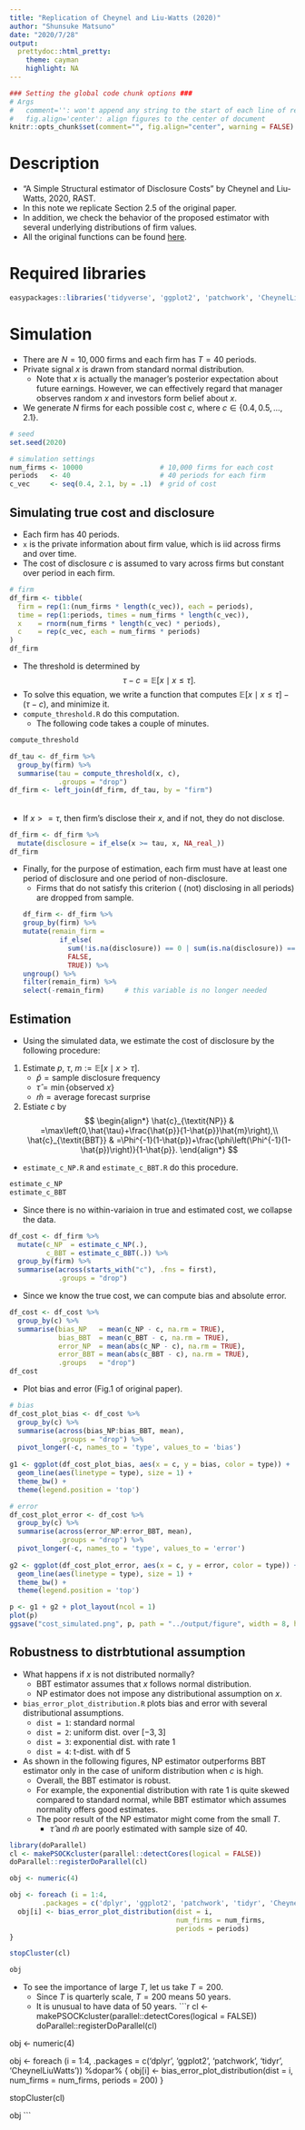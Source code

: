 ```yaml
---
title: "Replication of Cheynel and Liu-Watts (2020)"
author: "Shunsuke Matsuno"
date: "2020/7/28"
output:
  prettydoc::html_pretty:
    theme: cayman
    highlight: NA
---
```


```r
### Setting the global code chunk options ###
# Args
#   comment='': won't append any string to the start of each line of results
#   fig.align='center': align figures to the center of document
knitr::opts_chunk$set(comment="", fig.align="center", warning = FALSE)
```

# Description
- "A Simple Structural estimator of Disclosure Costs" by Cheynel and Liu-Watts, 2020, RAST.
- In this note we replicate Section 2.5 of the original paper.
- In addition, we check the behavior of the proposed estimator with several underlying distributions of firm values.
- All the original functions can be found [here](https://github.com/ShunsukeMatsuno/DisclosureCost).

# Required libraries
```r
easypackages::libraries('tidyverse', 'ggplot2', 'patchwork', 'CheynelLiuWatts')
```


# Simulation
- There are $N=10,000$ firms and each firm has $T=40$ periods.
- Private signal $x$ is drawn from standard normal distribution.
    - Note that $x$ is actually the manager's posterior expectation about future earnings. However, we can effectively regard that manager observes random $x$ and investors form belief about $x$.
- We generate $N$ firms for each possible cost $c$, where $c \in \{ 0.4, 0.5, \dots, 2.1 \}$. 
    
```r
# seed
set.seed(2020)

# simulation settings
num_firms <- 10000                   # 10,000 firms for each cost
periods   <- 40                      # 40 periods for each firm
c_vec     <- seq(0.4, 2.1, by = .1)  # grid of cost
```

## Simulating true cost and disclosure
- Each firm has 40 periods.
- `x` is the private information about firm value, which is iid across firms and over time.
- The cost of disclosure $c$ is assumed to vary across firms but constant over period in each firm.

```r
# firm
df_firm <- tibble(
  firm = rep(1:(num_firms * length(c_vec)), each = periods),
  time = rep(1:periods, times = num_firms * length(c_vec)),
  x    = rnorm(num_firms * length(c_vec) * periods),
  c    = rep(c_vec, each = num_firms * periods)
)
df_firm
```

- The threshold is determined by
$$
\tau - c = \mathbb{E}[x \mid x \le \tau].
$$
- To solve this equation, we write a function that computes $\mathbb{E}[x \mid x \le \tau] - (\tau - c )$, and minimize it.
- `compute_threshold.R` do this computation.
    - The following code takes a couple of minutes.
    
```r
compute_threshold
```

```r
df_tau <- df_firm %>% 
  group_by(firm) %>% 
  summarise(tau = compute_threshold(x, c),
            .groups = "drop")
df_firm <- left_join(df_firm, df_tau, by = "firm")
```


######

- If $x>=\tau$, then firm's disclose their $x$, and if not, they do not disclose.
```r
df_firm <- df_firm %>% 
  mutate(disclosure = if_else(x >= tau, x, NA_real_))
df_firm
```

- Finally, for the purpose of estimation, each firm must have at least one period of disclosure and one period of non-disclosure.
    - Firms that do not satisfy this criterion ( (not) disclosing in all periods) are dropped from sample.
```r
df_firm <- df_firm %>% 
  group_by(firm) %>% 
  mutate(remain_firm = 
           if_else(
             sum(!is.na(disclosure)) == 0 | sum(is.na(disclosure)) == 0,
             FALSE,
             TRUE)) %>% 
  ungroup() %>% 
  filter(remain_firm) %>% 
  select(-remain_firm)     # this variable is no longer needed
``` 
    
## Estimation
- Using the simulated data, we estimate the cost of disclosure by the following procedure:
1. Estimate $p$, $\tau$, $m := \mathbb{E}[x\mid x>\tau]$.
    - $\hat{p} = \text{sample disclosure frequency}$
    - $\hat{\tau} = \min\{\text{observed } x\}$
    - $\hat{m} = \text{average forecast surprise}$ 
2. Estiate $c$ by
$$
\begin{align*}
\hat{c}_{\textit{NP}} & =\max\left(0,\hat{\tau}+\frac{\hat{p}}{1-\hat{p}}\hat{m}\right),\\
\hat{c}_{\textit{BBT}} & =\Phi^{-1}(1-\hat{p})+\frac{\phi\left(\Phi^{-1}(1-\hat{p})\right)}{1-\hat{p}}.
\end{align*}
$$

- `estimate_c_NP.R` and `estimate_c_BBT.R` do this procedure.
```r
estimate_c_NP
estimate_c_BBT
```

- Since there is no within-variaion in true and estimated cost, we collapse the data.

```r
df_cost <- df_firm %>% 
  mutate(c_NP  = estimate_c_NP(.),
         c_BBT = estimate_c_BBT(.)) %>% 
  group_by(firm) %>% 
  summarise(across(starts_with("c"), .fns = first),
            .groups = "drop")
```

- Since we know the true cost, we can compute bias and absolute error.
```r
df_cost <- df_cost %>% 
  group_by(c) %>% 
  summarise(bias_NP   = mean(c_NP - c, na.rm = TRUE),
            bias_BBT  = mean(c_BBT - c, na.rm = TRUE),
            error_NP  = mean(abs(c_NP - c), na.rm = TRUE),
            error_BBT = mean(abs(c_BBT - c), na.rm = TRUE),
            .groups   = "drop")
df_cost
```

- Plot bias and error (Fig.1 of original paper).
```r
# bias
df_cost_plot_bias <- df_cost %>% 
  group_by(c) %>% 
  summarise(across(bias_NP:bias_BBT, mean),
            .groups = "drop") %>% 
  pivot_longer(-c, names_to = 'type', values_to = 'bias')
  
g1 <- ggplot(df_cost_plot_bias, aes(x = c, y = bias, color = type)) +
  geom_line(aes(linetype = type), size = 1) + 
  theme_bw() +
  theme(legend.position = 'top') 

# error
df_cost_plot_error <- df_cost %>% 
  group_by(c) %>% 
  summarise(across(error_NP:error_BBT, mean),
            .groups = "drop") %>% 
  pivot_longer(-c, names_to = 'type', values_to = 'error')
  
g2 <- ggplot(df_cost_plot_error, aes(x = c, y = error, color = type)) +
  geom_line(aes(linetype = type), size = 1) +
  theme_bw() +
  theme(legend.position = 'top') 

p <- g1 + g2 + plot_layout(ncol = 1) 
plot(p)
ggsave("cost_simulated.png", p, path = "../output/figure", width = 8, height = 5)
```
## Robustness to distrbtutional assumption
- What happens if $x$ is not distributed normally? 
    - BBT estimator assumes that $x$ follows normal distribution.
    - NP estimator does not impose any distributional assumption on $x$.
- `bias_error_plot_distribution.R` plots bias and error with several distributional assumptions.
    - `dist = 1`: standard normal
    - `dist = 2`: uniform dist. over $[-3,3]$
    - `dist = 3`: exponential dist. with rate $1$ 
    - `dist = 4`: t-dist. with df $5$
- As shown in the following figures, NP estimator outperforms BBT estimator only in the case of uniform distribution when $c$ is high.
    - Overall, the BBT estimator is robust.
    - For example, the exponential distribution with rate $1$ is quite skewed compared to standard normal, while BBT estimator which assumes normality offers good estimates.
    - The poor result of the NP estimator might come from the small $T$. 
        - $\hat{\tau}$ and $\hat{m}$ are poorly estimated with sample size of 40.
    
```r
library(doParallel)
cl <- makePSOCKcluster(parallel::detectCores(logical = FALSE))
doParallel::registerDoParallel(cl)

obj <- numeric(4)

obj <- foreach (i = 1:4,
        .packages = c('dplyr', 'ggplot2', 'patchwork', 'tidyr', 'CheynelLiuWatts')) %dopar% {
  obj[i] <- bias_error_plot_distribution(dist = i, 
                                         num_firms = num_firms, 
                                         periods = periods)
}

stopCluster(cl)

obj
```

- To see the importance of large $T$, let us take $T = 200$.
    - Since $T$ is quarterly scale, $T=200$ means $50$ years.
    - It is unusual to have data of $50$ years.
```r
cl <- makePSOCKcluster(parallel::detectCores(logical = FALSE))
doParallel::registerDoParallel(cl)

obj <- numeric(4)

obj <- foreach (i = 1:4,
        .packages = c('dplyr', 'ggplot2', 'patchwork', 'tidyr', 'CheynelLiuWatts')) %dopar% {
  obj[i] <- bias_error_plot_distribution(dist = i, 
                                         num_firms = num_firms, 
                                         periods = 200)
}

stopCluster(cl)

obj
```